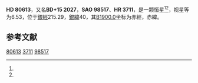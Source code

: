 {{Starbox begin
| name = HD 80613
}}
{{Starbox observe
| epoch = [[J2000.0|J2000.0]]
| constell = {{星座名待查}}<ref name=SIMBAD>{{cite web
 | url=http://simbad.u-strasbg.fr/simbad/sim-id?Ident=HR+3711
 | title =Pulsating variable Star
 | publisher=Centre de Données astronomiques de Strasbourg
 | work=SIMBAD
 | accessdate=2012-07-13}}</ref><ref name=DATA>{{cite web
 | url=http://vizier.u-strasbg.fr/viz-bin/VizieR-5?-out.add=.&-source=5050&-corr=PK=HR&-out.max=9999&HR=3711
 | title=VizieR Detailed Page
 | accessdate=2012-07-13
 | archive-date=2016-03-05
 | archive-url=https://web.archive.org/web/20160305022904/http://vizier.u-strasbg.fr/viz-bin/VizieR-5?-out.add=.&-source=5050&-corr=PK=HR&-out.max=9999&HR=3711
 | dead-url=no
 }}</ref>
| 星官 = 
| ra = {{RA|9|21|15.4}}<ref name=SIMBAD /><ref name=DATA />
| dec = {{DEC|+15|22|16}}<ref name=SIMBAD /><ref name=DATA />
| appmag_v = 6.53<ref name=SIMBAD /><ref name=DATA />
}}
{{Starbox character
| class = A1V<ref name=SIMBAD /><ref name=DATA />
| b-v = -0.01<ref name=SIMBAD /><ref name=DATA />
| u-b = 0.03<ref name=SIMBAD /><ref name=DATA />
| r-i = <ref name=SIMBAD /><ref name=DATA />
| variable = 
}}
{{Starbox astrometry
| radial_v = 0.03
| prop_mo_ra = 18
| parallax = 
| p_error = 
}}
{{Starbox catalog
| names =BD+15 2027，[[SAO星表|SAO]] 98517，[[HD星表|HD]] 80613，[[HR星表|HR]] 3711}}
{{Starbox reference |Simbad=HR+3711}}
{{Starbox end}}

'''HD 80613'''，又名'''BD+15 2027'''，'''SAO 98517'''、'''HR 3711'''，是一颗恒星<ref name=SIMBAD /><ref name=DATA />，视星等为6.53，位于[[銀道座標系|銀經]]215.29，[[銀道座標系|銀緯]]40，其[[B1900.0|B1900.0]]坐标为赤經{{RA|9|15|44.1}}，赤緯{{DEC|+15|40|45}}。

== 参考文献 ==
{{reflist}}

{{star-stub}}

[[Category:HD和HDE天體|80613]]
[[Category:HR天體|3711]]
[[Category:SAO天體|98517]]